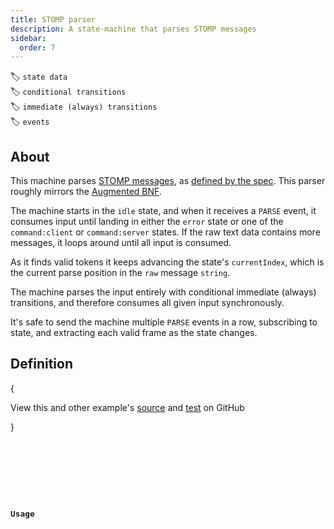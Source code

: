 ```yaml
---
title: STOMP parser
description: A state-machine that parses STOMP messages
sidebar:
  order: 7
---
```


🏷️ `state data`\
🏷️ `conditional transitions`\
🏷️ `immediate (always) transitions`\
🏷️ `events`

## About

This machine parses [STOMP messages](https://stomp.github.io/), as [defined by the spec](https://stomp.github.io/stomp-specification-1.2.html). This parser roughly mirrors the [Augmented BNF](https://stomp.github.io/stomp-specification-1.2.html#Augmented_BNF).

The machine starts in the `idle` state, and when it receives a `PARSE` event, it consumes input until landing in either the `error` state or one of the `command:client` or `command:server` states. If the raw text data contains more messages, it loops around until all input is consumed.

As it finds valid tokens it keeps advancing the state's `currentIndex`, which is the current parse position in the `raw` message `string`.

The machine parses the input entirely with conditional immediate (always) transitions, and therefore consumes all given input synchronously.

It's safe to send the machine multiple `PARSE` events in a row, subscribing to state, and extracting each valid frame as the state changes.


## Definition

{<Aside type="tip">
View this and other example's <a href="https://github.com/maurice/yay-machine/blob/main/packages/example-machines/src/stompParser/stompParserMachine.ts" target="_blank">source</a> and <a href="https://github.com/maurice/yay-machine/blob/main/packages/example-machines/src/stompParser/__tests__/stompParserMachine.test.ts" target="_blank">test</a> on GitHub

</Aside>}


<Tabs>
  <TabItem label="stompParserMachine.ts">
    <Code code={stompParserMachine} lang="typescript" />
  </TabItem>
  <TabItem label="stompGrammar.ts">
    <Code code={stompGrammar} lang="typescript" />
  </TabItem>
  <TabItem label="parseUtils.ts">
    <Code code={parseUtils} lang="typescript" />
  </TabItem>
</Tabs>

## Usage

<Code code={stompParserMachineUsage} lang="typescript" />
